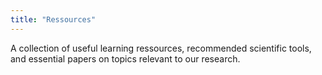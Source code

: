 ```yaml
---
title: "Ressources"
---
```


A collection of useful learning ressources, recommended scientific tools, and essential papers on topics relevant to our research.